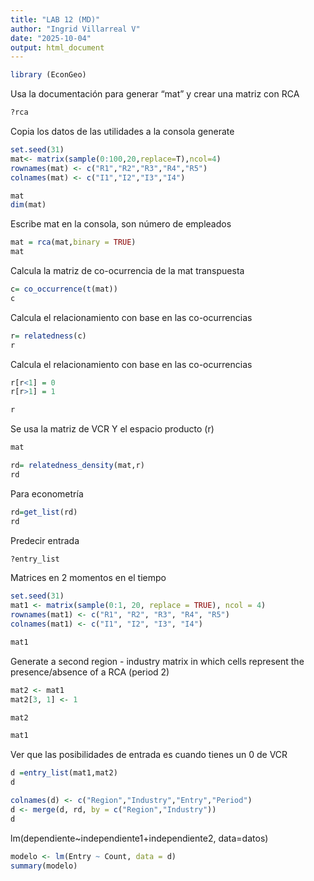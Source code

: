 ```yaml
---
title: "LAB 12 (MD)"
author: "Ingrid Villarreal V"
date: "2025-10-04"
output: html_document
---
```


```r
library (EconGeo)
```

Usa la documentación para generar "mat" y crear una matriz con RCA
```r
?rca
```

Copia los datos de las utilidades a la consola generate
```r
set.seed(31)
mat<- matrix(sample(0:100,20,replace=T),ncol=4)
rownames(mat) <- c("R1","R2","R3","R4","R5")
colnames(mat) <- c("I1","I2","I3","I4")

mat
dim(mat)
```

Escribe mat en la consola, son número de empleados
```r
mat = rca(mat,binary = TRUE)
mat
```


Calcula la matriz de co-ocurrencia de la mat transpuesta
```r
c= co_occurrence(t(mat))
c
```

Calcula el relacionamiento con base en las co-ocurrencias
```r
r= relatedness(c)
r
```

Calcula el relacionamiento con base en las co-ocurrencias
```r
r[r<1] = 0
r[r>1] = 1

r
```

Se usa la matriz de VCR Y el espacio producto (r)
```r
mat

rd= relatedness_density(mat,r)
rd
```

Para econometría
```r
rd=get_list(rd)
rd
```

Predecir entrada
```r
?entry_list
```

Matrices en 2 momentos en el tiempo
```r
set.seed(31)
mat1 <- matrix(sample(0:1, 20, replace = TRUE), ncol = 4)
rownames(mat1) <- c("R1", "R2", "R3", "R4", "R5")
colnames(mat1) <- c("I1", "I2", "I3", "I4")

mat1
```

Generate a second region - industry matrix in which cells represent the presence/absence of a RCA (period 2)
```r
mat2 <- mat1
mat2[3, 1] <- 1

mat2

mat1
```

Ver que las posibilidades de entrada es cuando tienes un 0 de VCR
```r
d =entry_list(mat1,mat2)
d

colnames(d) <- c("Region","Industry","Entry","Period")
d <- merge(d, rd, by = c("Region","Industry"))
d
```

lm(dependiente~independiente1+independiente2, data=datos)
```r
modelo <- lm(Entry ~ Count, data = d)
summary(modelo)
```

